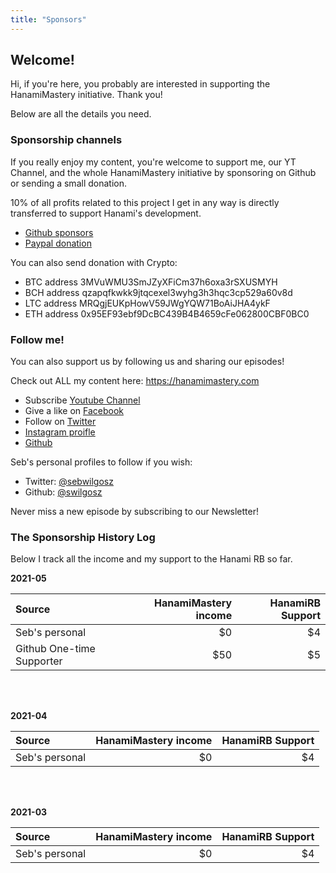 ```yaml
---
title: "Sponsors"
---
```


## Welcome!

Hi, if you're here, you probably are interested in supporting the HanamiMastery initiative.
Thank you!

Below are all the details you need.

### Sponsorship channels

If you really enjoy my content, you're welcome to support me, our YT Channel, and the whole HanamiMastery initiative by sponsoring on Github or sending a small donation.

10% of all profits related to this project I get in any way is directly transferred to support Hanami's development.

- [Github sponsors](https://github.com/sponsors/swilgosz)
- [Paypal donation](https://www.paypal.com/donate?hosted_button_id=5CGCSGCTUXX6G)


You can also send donation with Crypto:

- BTC address 3MVuWMU3SmJZyXFiCm37h6oxa3rSXUSMYH
- BCH address qzapqfkwkk9jtqcexel3wyhg3h3hqc3cp529a60v8d
- LTC address MRQgjEUKpHowV59JWgYQW71BoAiJHA4ykF
- ETH address 0x95EF93ebf9DcBC439B4B4659cFe062800CBF0BC0

### Follow me!

You can also support us by following us and sharing our episodes!

Check out ALL my content here: https://hanamimastery.com

- Subscribe [Youtube Channel](https://www.youtube.com/channel/UC4Z5nwSfZrUO4NI_n9SY3uQ)
- Give a like on [Facebook](https://www.facebook.com/hanamimastery)
- Follow on [Twitter](https://twitter.com/hanamimastery)
- [Instagram proifle](https://www.instagram.com/hanamimastery)
- [Github](hanamimastery)

Seb's personal profiles to follow if you wish:

- Twitter: [@sebwilgosz](https://twitter.com/sebwilgosz)
- Github: [@swilgosz](https://github.com/swilgosz)

Never miss a new episode by subscribing to our Newsletter!


### The Sponsorship History Log

Below I track all the income and my support to the Hanami RB so far.

**2021-05**

|Source|HanamiMastery income|HanamiRB Support|
|:-|-:|-:|
|Seb's personal|$0|$4|
|Github One-time Supporter|$50| $5|

<br />
<br />

**2021-04**

|Source|HanamiMastery income|HanamiRB Support|
|:-|-:|-:|
|Seb's personal|$0|$4|

<br />
<br />

**2021-03**

|Source|HanamiMastery income|HanamiRB Support|
|:-|-:|-:|
|Seb's personal|$0|$4|
